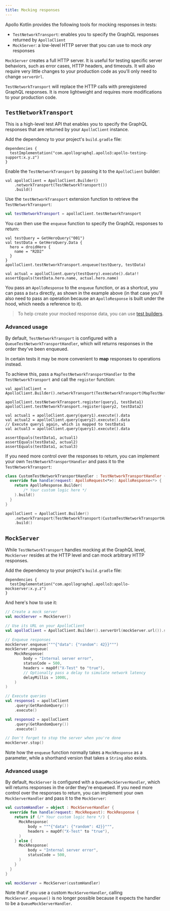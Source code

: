 ```yaml
---
title: Mocking responses
---
```


Apollo Kotlin provides the following tools for mocking responses in tests:

- `TestNetworkTransport`: enables you to specify the GraphQL responses returned by `ApolloClient`
- `MockServer`: a low-level HTTP server that you can use to mock _any_ responses

`MockServer` creates a full HTTP server. It is useful for testing specific server behaviors, such as error cases, HTTP headers, and timeouts. It will also require very little changes to your production code as you'll only need to change `serverUrl`.

`TestNetworkTransport` will replace the HTTP calls with preregistered GraphQL responses. It is more lightweight and requires more modifications to your production code.

## `TestNetworkTransport`

This is a high-level test API that enables you to specify the GraphQL responses that are returned by your `ApolloClient` instance.

Add the dependency to your project's `build.gradle` file:

```kotlin:title=build.gradle[.kts]
dependencies {
  testImplementation("com.apollographql.apollo3:apollo-testing-support:x.y.z")
}
```

Enable the `TestNetworkTransport` by passing it to the `ApolloClient` builder:

```kotlin{2}
val apolloClient = ApolloClient.Builder()
    .networkTransport(TestNetworkTransport())
    .build()
```

Use the `testNetworkTransport` extension function to retrieve the `TestNetworkTransport`:

```kotlin
val testNetworkTransport = apolloClient.testNetworkTransport
```

You can then use the `enqueue` function to specify the GraphQL responses to return:

```kotlin{7}
val testQuery = GetHeroQuery("001")
val testData = GetHeroQuery.Data {
  hero = droidHero {
    name = "R2D2"
  }
}
apolloClient.testNetworkTransport.enqueue(testQuery, testData)

val actual = apolloClient.query(testQuery).execute().data!!
assertEquals(testData.hero.name, actual.hero.name)
```

You pass an `ApolloResponse` to the `enqueue` function, or as a shortcut, you can pass a `Data` directly, as shown in the example above (in that case you'll also need to pass an operation because an `ApolloResponse` is built under the hood, which needs a reference to it).

> To help create your mocked response data, you can use [test builders](./test-builders/).

### Advanced usage

By default, `TestNetworkTransport` is configured with a `QueueTestNetworkTransportHandler`, which will returns responses in the order they've been enqueued.

In certain tests it may be more convenient to **map** responses to operations instead.

To achieve this, pass a `MapTestNetworkTransportHandler` to
the `TestNetworkTransport` and call the `register` function:

```kotlin{1,3-4}
val apolloClient = ApolloClient.Builder().networkTransport(TestNetworkTransport(MapTestNetworkTransportHandler())).build()

apolloClient.testNetworkTransport.register(query1, testData1)
apolloClient.testNetworkTransport.register(query2, testData2)

val actual1 = apolloClient.query(query1).execute().data
val actual2 = apolloClient.query(query2).execute().data
// Execute query1 again, which is mapped to testData1
val actual3 = apolloClient.query(query1).execute().data

assertEquals(testData1, actual1)
assertEquals(testData2, actual2)
assertEquals(testData1, actual3)
```

If you need more control over the responses to return, you can implement your own `TestNetworkTransportHandler` and pass it to the `TestNetworkTransport`:

```kotlin
class CustomTestNetworkTransportHandler : TestNetworkTransportHandler {
  override fun handle(request: ApolloRequest<*>): ApolloResponse<*> {
    return ApolloResponse.Builder(
        /* Your custom logic here */
    ).build()
  }
}

apolloClient = ApolloClient.Builder()
    .networkTransport(TestNetworkTransport(CustomTestNetworkTransportHandler()))
    .build()
```

## `MockServer`

While `TestNetworkTransport` handles mocking at the GraphQL level, `MockServer` resides at the HTTP level and can mock arbitrary HTTP responses.

Add the dependency to your project's `build.gradle` file:

```kotlin:title=build.gradle[.kts]
dependencies {
  testImplementation("com.apollographql.apollo3:apollo-mockserver:x.y.z")
}
```

And here's how to use it:

```kotlin
// Create a mock server
val mockServer = MockServer()

// Use its URL on your ApolloClient
val apolloClient = ApolloClient.Builder().serverUrl(mockServer.url()).store(store).build()

// Enqueue responses
mockServer.enqueue("""{"data": {"random": 42}}""")
mockServer.enqueue(
    MockResponse(
        body = "Internal server error",
        statusCode = 500,
        headers = mapOf("X-Test" to "true"),
        // Optionally pass a delay to simulate network latency
        delayMillis = 1000L,
    )
)

// Execute queries
val response1 = apolloClient
    .query(GetRandomQuery())
    .execute()

val response2 = apolloClient
    .query(GetRandomQuery())
    .execute()

// Don't forget to stop the server when you're done
mockServer.stop()
```

Note how the `enqueue` function normally takes a `MockResponse` as a parameter, while a shorthand version that takes a `String` also exists.

### Advanced usage

By default, `MockServer` is configured with a `QueueMockServerHandler`, which will returns responses in the order they're enqueued. If you need more control over the responses to return, you can implement your own `MockServerHandler` and pass it to the `MockServer`:

```kotlin
val customHandler = object : MockServerHandler {
  override fun handle(request: MockRequest): MockResponse {
    return if (/* Your custom logic here */) {
      MockResponse(
          body = """{"data": {"random": 42}}""",
          headers = mapOf("X-Test" to "true"),
      )
    } else {
      MockResponse(
          body = "Internal server error",
          statusCode = 500,
      )
    }
  }
}

val mockServer = MockServer(customHandler)
```

Note that if you use a custom `MockServerHandler`, calling `MockServer.enqueue()` is no longer possible because it expects the handler to be
a `QueueMockServerHandler`.
